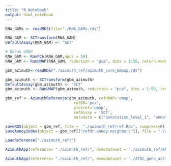 ```yaml
---
title: "R Notebook"
output: html_notebook
---
```


```r
RNA_GAMs <- readRDS(file="./RNA_GAMs.rds")

RNA_GAM <- SCTransform(RNA_GAM)
DefaultAssay(RNA_GAM) <- "SCT" 

# Rerun UMAP 
RNA_GAM <- RunPCA(RNA_GAM,npcs = 50)
RNA_GAM <- RunUMAP(RNA_GAM, reduction = "pca", dims = 1:50, return.model = TRUE)

gbm_azimuth<-readRDS("./azimuth_ref/azimuth_core_GBmap.rds")

gbm_azimuth <- SCTransform(gbm_azimuth)
DefaultAssay(gbm_azimuth) <- "SCT" 
gbm_azimuth <- RunUMAP(gbm_azimuth, reduction = "pca", dims = 1:50, return.model = TRUE)

gbm_ref <- AzimuthReference(gbm_azimuth, refUMAP='umap',
                              refDR='pca',
                              plotref='umap',
                              refAssay = 'SCT',
                              metadata = c("annotation_level_1", "annotation_level_2","annotation_level_3","annotation_level_4"))   

saveRDS(object = gbm_ref, file =  "./azimuth_ref/ref.Rds", compress=F)
SaveAnnoyIndex(object = gbm_ref[["refdr.annoy.neighbors"]], file = "./azimuth_ref/idx.annoy")

LoadReference("./azimuth_ref/") 

AzimuthApp(reference= "./azimuth_ref/", demodataset = './azimuth_ref/RNA.query.all_cells_subs_2.rds',config = './azimuth_ref/config.json')

AzimuthApp(reference= "./azimuth_ref/", demodataset = './ATAC_gene_activity/ATAC_gene_activity.rds',config = './azimuth_ref/config.json')

```
